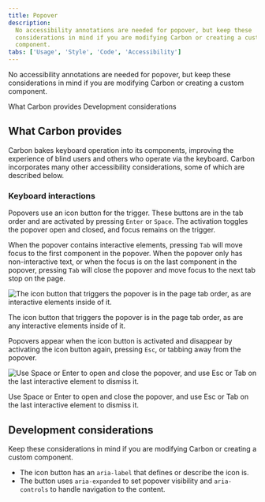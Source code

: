 ```yaml
---
title: Popover
description:
  No accessibility annotations are needed for popover, but keep these
  considerations in mind if you are modifying Carbon or creating a custom
  component.
tabs: ['Usage', 'Style', 'Code', 'Accessibility']
---
```




<PageDescription>

No accessibility annotations are needed for popover, but keep these
considerations in mind if you are modifying Carbon or creating a custom
component.

</PageDescription>

<AnchorLinks>
  <AnchorLink>What Carbon provides</AnchorLink>
  <AnchorLink>Development considerations</AnchorLink>
</AnchorLinks>

<A11yStatus layout="table" components="Popover" />

## What Carbon provides

Carbon bakes keyboard operation into its components, improving the experience of
blind users and others who operate via the keyboard. Carbon incorporates many
other accessibility considerations, some of which are described below.

### Keyboard interactions

Popovers use an icon button for the trigger. These buttons are in the tab order
and are activated by pressing `Enter` or `Space`. The activation toggles the
popover open and closed, and focus remains on the trigger.

When the popover contains interactive elements, pressing `Tab` will move focus
to the first component in the popover. When the popover only has non-interactive
text, or when the focus is on the last component in the popover, pressing `Tab`
will close the popover and move focus to the next tab stop on the page.

<Row>
<Column colLg={12}>

![The icon button that triggers the popover is in the page tab order, as are interactive elements inside of it.](images/popover-a11y-1.png)

<Caption>
  The icon button that triggers the popover is in the page tab order, as are any
  interactive elements inside of it.
</Caption>

</Column>
</Row>

Popovers appear when the icon button is activated and disappear by activating
the icon button again, pressing `Esc`, or tabbing away from the popover.

<Row>
<Column colLg={12}>

![Use Space or Enter to open and close the popover, and use Esc or Tab on the last interactive element to dismiss it.](images/popover-a11y-2.png)

<Caption>
  Use Space or Enter to open and close the popover, and use Esc or Tab on the
  last interactive element to dismiss it.
</Caption>

</Column>
</Row>

## Development considerations

Keep these considerations in mind if you are modifying Carbon or creating a
custom component.

- The icon button has an `aria-label` that defines or describe the icon is.
- The button uses `aria-expanded` to set popover visibility and `aria-controls`
  to handle navigation to the content.
